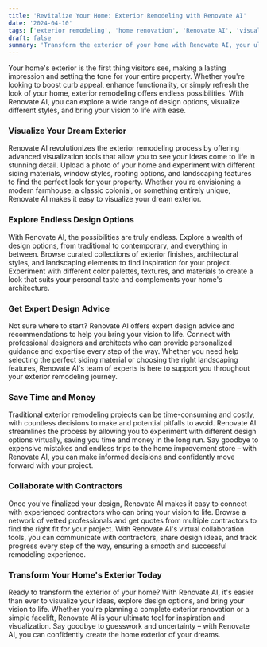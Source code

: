 ```yaml
---
title: 'Revitalize Your Home: Exterior Remodeling with Renovate AI'
date: '2024-04-10'
tags: ['exterior remodeling', 'home renovation', 'Renovate AI', 'visualization', 'design ideas']
draft: false
summary: 'Transform the exterior of your home with Renovate AI, your ultimate tool for visualization and inspiration. Explore a wealth of design options, experiment with different styles, and bring your vision to life with ease.'
---
```

Your home's exterior is the first thing visitors see, making a lasting impression and setting the tone for your entire property. Whether you're looking to boost curb appeal, enhance functionality, or simply refresh the look of your home, exterior remodeling offers endless possibilities. With Renovate AI, you can explore a wide range of design options, visualize different styles, and bring your vision to life with ease.

### Visualize Your Dream Exterior

Renovate AI revolutionizes the exterior remodeling process by offering advanced visualization tools that allow you to see your ideas come to life in stunning detail. Upload a photo of your home and experiment with different siding materials, window styles, roofing options, and landscaping features to find the perfect look for your property. Whether you're envisioning a modern farmhouse, a classic colonial, or something entirely unique, Renovate AI makes it easy to visualize your dream exterior.

### Explore Endless Design Options

With Renovate AI, the possibilities are truly endless. Explore a wealth of design options, from traditional to contemporary, and everything in between. Browse curated collections of exterior finishes, architectural styles, and landscaping elements to find inspiration for your project. Experiment with different color palettes, textures, and materials to create a look that suits your personal taste and complements your home's architecture.

### Get Expert Design Advice

Not sure where to start? Renovate AI offers expert design advice and recommendations to help you bring your vision to life. Connect with professional designers and architects who can provide personalized guidance and expertise every step of the way. Whether you need help selecting the perfect siding material or choosing the right landscaping features, Renovate AI's team of experts is here to support you throughout your exterior remodeling journey.

### Save Time and Money

Traditional exterior remodeling projects can be time-consuming and costly, with countless decisions to make and potential pitfalls to avoid. Renovate AI streamlines the process by allowing you to experiment with different design options virtually, saving you time and money in the long run. Say goodbye to expensive mistakes and endless trips to the home improvement store – with Renovate AI, you can make informed decisions and confidently move forward with your project.

### Collaborate with Contractors

Once you've finalized your design, Renovate AI makes it easy to connect with experienced contractors who can bring your vision to life. Browse a network of vetted professionals and get quotes from multiple contractors to find the right fit for your project. With Renovate AI's virtual collaboration tools, you can communicate with contractors, share design ideas, and track progress every step of the way, ensuring a smooth and successful remodeling experience.

### Transform Your Home's Exterior Today

Ready to transform the exterior of your home? With Renovate AI, it's easier than ever to visualize your ideas, explore design options, and bring your vision to life. Whether you're planning a complete exterior renovation or a simple facelift, Renovate AI is your ultimate tool for inspiration and visualization. Say goodbye to guesswork and uncertainty – with Renovate AI, you can confidently create the home exterior of your dreams.

